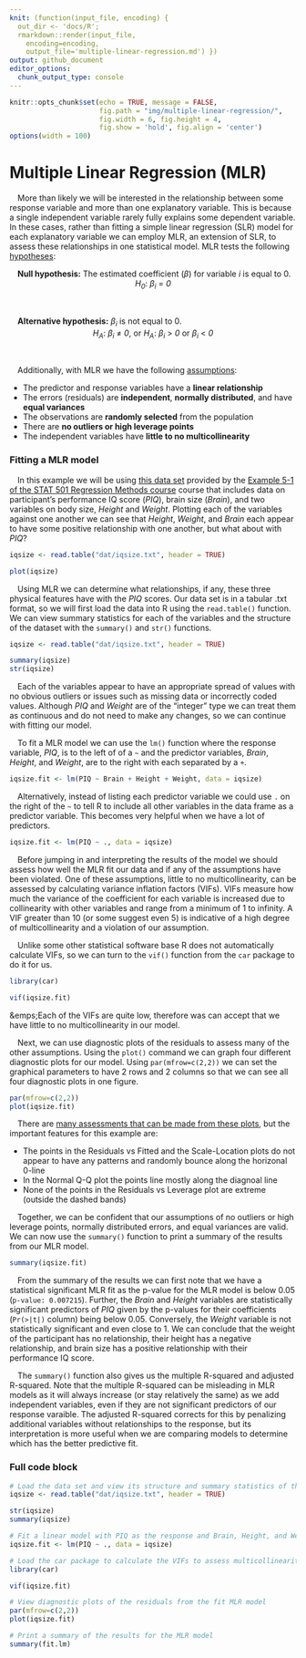 ```yaml
---
knit: (function(input_file, encoding) {
  out_dir <- 'docs/R';
  rmarkdown::render(input_file,
    encoding=encoding,
    output_file='multiple-linear-regression.md') })
output: github_document
editor_options:
  chunk_output_type: console
---
```

  
```r
knitr::opts_chunk$set(echo = TRUE, message = FALSE,
                      fig.path = "img/multiple-linear-regression/",
                      fig.width = 6, fig.height = 4,
                      fig.show = 'hold', fig.align = 'center')
options(width = 100)
```

# Multiple Linear Regression (MLR)

&emsp;More than likely we will be interested in the relationship between some response variable and more than one explanatory variable.  This is because a single independent variable rarely fully explains some dependent variable.  In these cases, rather than fitting a simple linear regression (SLR) model for each explanatory variable we can employ MLR, an extension of SLR, to assess these relationships in one statistical model.  MLR tests the following [hypotheses](https://online.stat.psu.edu/stat501/lesson/5/5.3):

&emsp;**Null hypothesis:** The estimated coefficient ($\beta$) for variable *i* is equal to 0.
&nbsp;
<center><i>H<sub>0</sub></i>:<i> &#946;<sub>i</sub> </i>=<i> 0</i></center>
&nbsp;

&emsp;**Alternative hypothesis:** $\beta_i$ is not equal to 0.
&nbsp;
<center><i>H<sub>A</sub></i>:<i> &#946;<sub>i</sub> </i>&#8800;<i> 0</i>, or<i> H<sub>A</sub></i>:<i> &#946;<sub>i</sub> </i>&gt;<i> 0 </i>or<i> &#946;<sub>i</sub> </i>&lt;<i> 0</i></center>
&nbsp;

&emsp;Additionally, with MLR we have the following [assumptions](https://online.stat.psu.edu/stat501/lesson/7/7.3):

- The predictor and response variables have a **linear relationship**
- The errors (residuals) are **independent**, **normally distributed**, and have **equal variances**
- The observations are **randomly selected** from the population
- There are **no outliers or high leverage points**
- The independent variables have **little to no multicollinearity**

### Fitting a MLR model

&emsp;In this example we will be using [this data set](https://github.com/tylerbg/DLC_stat_resources/tree/master/docs/R/dat/iqsize.txt) provided by the [Example 5-1 of the STAT 501 Regression Methods course](https://online.stat.psu.edu/stat501/lesson/5/5.1) course that includes data on participant's performance IQ score (*PIQ*), brain size (*Brain*), and two variables on body size, *Height* and *Weight*.  Plotting each of the variables against one another we can see that *Height*, *Weight*, and *Brain* each appear to have some positive relationship with one another, but what about with *PIQ*?

```r
iqsize <- read.table("dat/iqsize.txt", header = TRUE)
```

```r
plot(iqsize)
```

&emsp;Using MLR we can determine what relationships, if any, these three physical features have with the *PIQ* scores.  Our data set is in a tabular .txt format, so we will first load the data into R using the `read.table()` function.  We can view summary statistics for each of the variables and the structure of the dataset with the `summary()` and `str()` functions.

```r
iqsize <- read.table("dat/iqsize.txt", header = TRUE)

summary(iqsize)
str(iqsize)
```

&emsp;Each of the variables appear to have an appropriate spread of values with no obvious outliers or issues such as missing data or incorrectly coded values.  Although *PIQ* and *Weight* are of the "integer" type we can treat them as continuous and do not need to make any changes, so we can continue with fitting our model.

&emsp;To fit a MLR model we can use the `lm()` function where the response variable, *PIQ*, is to the left of of a `~` and the predictor variables, *Brain*, *Height*, and *Weight*, are to the right with each separated by a `+`. 

```r
iqsize.fit <- lm(PIQ ~ Brain + Height + Weight, data = iqsize)
```

&emsp;Alternatively, instead of listing each predictor variable we could use `.` on the right of the `~` to tell R to include all other variables in the data frame as a predictor variable.  This becomes very helpful when we have a lot of predictors.

```r
iqsize.fit <- lm(PIQ ~ ., data = iqsize)
```

&emsp;Before jumping in and interpreting the results of the model we should assess how well the MLR fit our data and if any of the assumptions have been violated.  One of these assumptions, little to no multicollinearity, can be assessed by calculating variance inflation factors (VIFs).  VIFs measure how much the variance of the coefficient for each variable is increased due to collinearity with other variables and range from a minimum of 1 to infinity.  A VIF greater than 10 (or some suggest even 5) is indicative of a high degree of multicollinearity and a violation of our assumption.

&emsp;Unlike some other statistical software base R does not automatically calculate VIFs, so we can turn to the `vif()` function from the `car` package to do it for us.

```r
library(car)

vif(iqsize.fit)
```

&emps;Each of the VIFs are quite low, therefore was can accept that we have little to no multicollinearity in our model.

&emsp;Next, we can use diagnostic plots of the residuals to assess many of the other assumptions.  Using the `plot()` command we can graph four different diagnostic plots for our model.  Using `par(mfrow=c(2,2))` we can set the graphical parameters to have 2 rows and 2 columns so that we can see all four diagnostic plots in one figure.

```r
par(mfrow=c(2,2))
plot(iqsize.fit)
```

&emsp;There are [many assessments that can be made from these plots](https://online.stat.psu.edu/stat501/lesson/7/7.4), but the important features for this example are:

* The points in the Residuals vs Fitted and the Scale-Location plots do not appear to have any patterns and randomly bounce along the horizonal 0-line
* In the Normal Q-Q plot the points line mostly along the diagnoal line
* None of the points in the Residuals vs Leverage plot are extreme (outside the dashed bands)

&emsp;Together, we can be confident that our assumptions of no outliers or high leverage points, normally distributed errors, and equal variances are valid.  We can now use the `summary()` function to print a summary of the results from our MLR model.

```r
summary(iqsize.fit)
```

&emsp;From the summary of the results we can first note that we have a statistical significant MLR fit as the p-value for the MLR model is below 0.05 (`p-value: 0.007215`).  Further, the *Brain* and *Height* variables are statistically significant predictors of *PIQ* given by the p-values for their coefficients (`Pr(>|t|)` column) being below 0.05. Conversely, the *Weight* variable is not statistically significant and even close to 1.  We can conclude that the weight of the participant has no relationship, their height has a negative relationship, and brain size has a positive relationship with their performance IQ score.

&emsp;The `summary()` function also gives us the multiple R-squared and adjusted R-squared.  Note that the multiple R-squared can be misleading in MLR models as it will always increase (or stay relatively the same) as we add independent variables, even if they are not significant predictors of our response varaible.  The adjusted R-squared corrects for this by penalizing additional variables without relationships to the response, but its interpretation is more useful when we are comparing models to determine which has the better predictive fit.

### Full code block

```r
# Load the data set and view its structure and summary statistics of the variables
iqsize <- read.table("dat/iqsize.txt", header = TRUE)

str(iqsize)
summary(iqsize)

# Fit a linear model with PIQ as the response and Brain, Height, and Weight as the predictor variables
iqsize.fit <- lm(PIQ ~ ., data = iqsize)

# Load the car package to calculate the VIFs to assess multicollinearity
library(car)

vif(iqsize.fit)

# View diagnostic plots of the residuals from the fit MLR model
par(mfrow=c(2,2))
plot(iqsize.fit)

# Print a summary of the results for the MLR model
summary(fit.lm)
```


